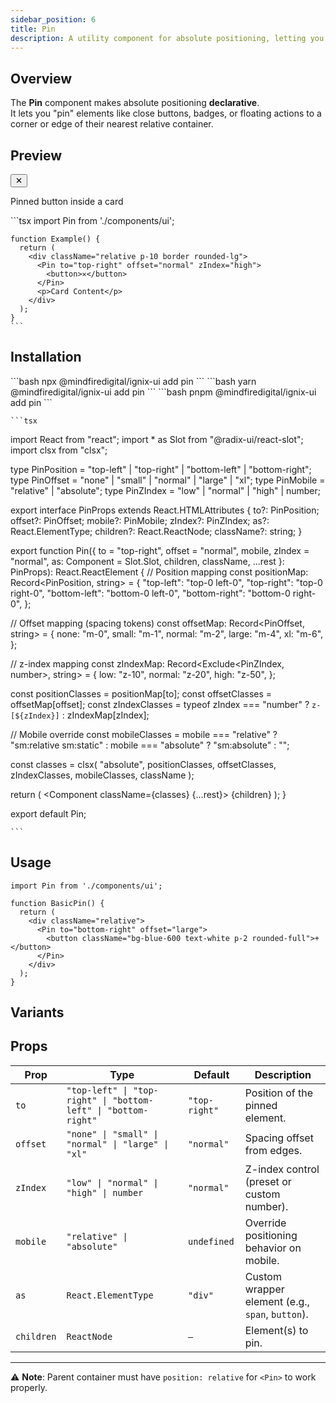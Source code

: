 ```yaml
---
sidebar_position: 6
title: Pin
description: A utility component for absolute positioning, letting you "pin" elements to corners or edges of their parent.
---
```



## Overview

The **Pin** component makes absolute positioning **declarative**.  
It lets you "pin" elements like close buttons, badges, or floating actions to a corner or edge of their nearest relative container.

## Preview

<Tabs defaultValue="preview">
  <TabItem value="preview" label="Preview" default>
    <div className="border p-6 rounded-lg">
            <div className="relative p-10 w-40 sm:w-96 m-auto border rounded-lg min-h-[200px]">
              <Pin
                to={"top-right"}
                offset={"normal"}
                zIndex={"normal"} mobile={undefined} className={undefined}            >
                <button className="bg-red-600 text-white w-6 h-6 rounded-full shadow">
                  ✕
                </button>
              </Pin>
              <p className="mt-8 text-gray-700">Pinned button inside a card</p>
            </div>
          </div>
  </TabItem>
  <TabItem value="code" label="Code">
    ```tsx
    import Pin from './components/ui';

    function Example() {
      return (
        <div className="relative p-10 border rounded-lg">
          <Pin to="top-right" offset="normal" zIndex="high">
            <button>✕</button>
          </Pin>
          <p>Card Content</p>
        </div>
      );
    }
    ```
  </TabItem>
</Tabs>

## Installation

<Tabs>
  <TabItem value="npm" label="npm" default>
    ```bash
    npx @mindfiredigital/ignix-ui add pin
    ```
  </TabItem>
  <TabItem value="yarn" label="yarn">
    ```bash
    yarn @mindfiredigital/ignix-ui add pin
    ```
  </TabItem>
  <TabItem value="pnpm" label="pnpm">
    ```bash
    pnpm @mindfiredigital/ignix-ui add pin
    ```
  </TabItem>
  <TabItem value="manual" label="manual" className="max-h-[500px] overflow-y-auto">

    ```tsx
import React from "react";
import * as Slot from "@radix-ui/react-slot";
import clsx from "clsx";

type PinPosition = "top-left" | "top-right" | "bottom-left" | "bottom-right";
type PinOffset = "none" | "small" | "normal" | "large" | "xl";
type PinMobile = "relative" | "absolute";
type PinZIndex = "low" | "normal" | "high" | number;

export interface PinProps extends React.HTMLAttributes<HTMLElement> {
  to?: PinPosition;
  offset?: PinOffset;
  mobile?: PinMobile;
  zIndex?: PinZIndex;
  as?: React.ElementType;
  children?: React.ReactNode;
  className?: string;
}

export function Pin({
  to = "top-right",
  offset = "normal",
  mobile,
  zIndex = "normal",
  as: Component = Slot.Slot,
  children,
  className,
  ...rest
}: PinProps): React.ReactElement {
  // Position mapping
  const positionMap: Record<PinPosition, string> = {
    "top-left": "top-0 left-0",
    "top-right": "top-0 right-0",
    "bottom-left": "bottom-0 left-0",
    "bottom-right": "bottom-0 right-0",
  };

  // Offset mapping (spacing tokens)
  const offsetMap: Record<PinOffset, string> = {
    none: "m-0",
    small: "m-1",
    normal: "m-2",
    large: "m-4",
    xl: "m-6",
  };

  // z-index mapping
  const zIndexMap: Record<Exclude<PinZIndex, number>, string> = {
    low: "z-10",
    normal: "z-20",
    high: "z-50",
  };

  const positionClasses = positionMap[to];
  const offsetClasses = offsetMap[offset];
  const zIndexClasses =
    typeof zIndex === "number" ? `z-[${zIndex}]` : zIndexMap[zIndex];

  // Mobile override
  const mobileClasses =
    mobile === "relative"
      ? "sm:relative sm:static"
      : mobile === "absolute"
      ? "sm:absolute"
      : "";

  const classes = clsx(
    "absolute",
    positionClasses,
    offsetClasses,
    zIndexClasses,
    mobileClasses,
    className
  );

  return (
    <Component className={classes} {...rest}>
      {children}
    </Component>
  );
}

export default Pin;

    ```
  </TabItem>
</Tabs>

## Usage

```tsx
import Pin from './components/ui';

function BasicPin() {
  return (
    <div className="relative">
      <Pin to="bottom-right" offset="large">
        <button className="bg-blue-600 text-white p-2 rounded-full">+</button>
      </Pin>
    </div>
  );
}
```

## Variants


<PinDemo />

## Props

| Prop      | Type                                                     | Default     | Description                                         |
|-----------|----------------------------------------------------------|-------------|-----------------------------------------------------|
| `to`      | `"top-left" \| "top-right" \| "bottom-left" \| "bottom-right"` | `"top-right"` | Position of the pinned element.                     |
| `offset`  | `"none" \| "small" \| "normal" \| "large" \| "xl"`       | `"normal"`  | Spacing offset from edges.                          |
| `zIndex`  | `"low" \| "normal" \| "high" \| number`                  | `"normal"`  | Z-index control (preset or custom number).          |
| `mobile`  | `"relative" \| "absolute"`                               | `undefined` | Override positioning behavior on mobile.            |
| `as`      | `React.ElementType`                                      | `"div"`     | Custom wrapper element (e.g., `span`, `button`).    |
| `children`| `ReactNode`                                              | `—`         | Element(s) to pin.                                  |

---

⚠️ **Note**: Parent container must have `position: relative` for `<Pin>` to work properly.
